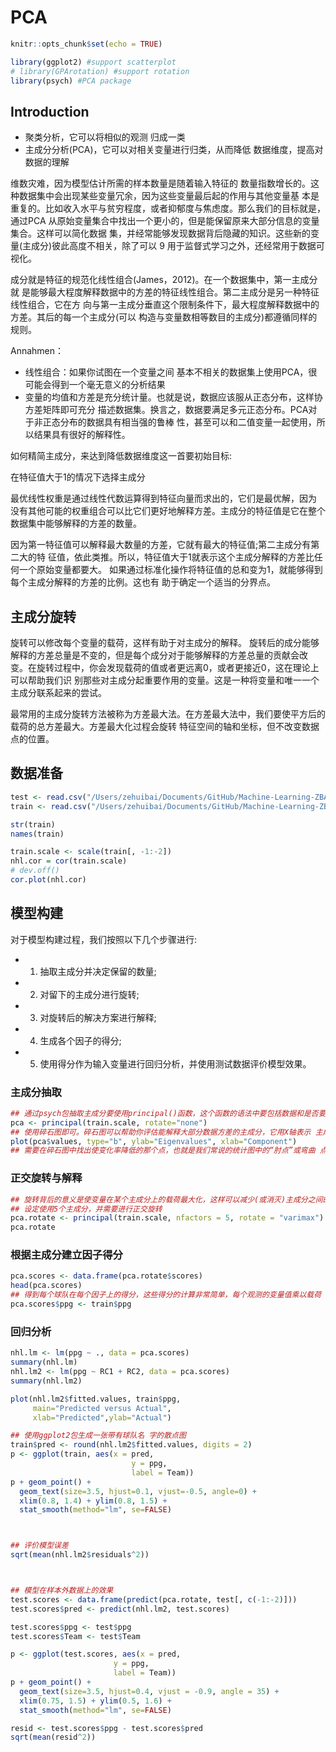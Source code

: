 # PCA


```r
knitr::opts_chunk$set(echo = TRUE)

library(ggplot2) #support scatterplot
# library(GPArotation) #support rotation
library(psych) #PCA package
```


## Introduction

* 聚类分析，它可以将相似的观测 归成一类
* 主成分分析(PCA)，它可以对相关变量进行归类，从而降低 数据维度，提高对数据的理解

维数灾难，因为模型估计所需的样本数量是随着输入特征的 数量指数增长的。这种数据集中会出现某些变量冗余，因为这些变量最后起的作用与其他变量基 本是重复的。比如收入水平与贫穷程度，或者抑郁度与焦虑度。那么我们的目标就是，通过PCA 从原始变量集合中找出一个更小的，但是能保留原来大部分信息的变量集合。这样可以简化数据 集，并经常能够发现数据背后隐藏的知识。这些新的变量(主成分)彼此高度不相关，除了可以 9 用于监督式学习之外，还经常用于数据可视化。

成分就是特征的规范化线性组合(James，2012)。在一个数据集中，第一主成分就 是能够最大程度解释数据中的方差的特征线性组合。第二主成分是另一种特征线性组合，它在方 向与第一主成分垂直这个限制条件下，最大程度解释数据中的方差。其后的每一个主成分(可以 构造与变量数相等数目的主成分)都遵循同样的规则。

Annahmen：

* 线性组合：如果你试图在一个变量之间 基本不相关的数据集上使用PCA，很可能会得到一个毫无意义的分析结果
* 变量的均值和方差是充分统计量。也就是说，数据应该服从正态分布，这样协方差矩阵即可充分 描述数据集。换言之，数据要满足多元正态分布。PCA对于非正态分布的数据具有相当强的鲁棒 性，甚至可以和二值变量一起使用，所以结果具有很好的解释性。

如何精简主成分，来达到降低数据维度这一首要初始目标:

在特征值大于1的情况下选择主成分

最优线性权重是通过线性代数运算得到特征向量而求出的，它们是最优解，因为 没有其他可能的权重组合可以比它们更好地解释方差。主成分的特征值是它在整个数据集中能够解释的方差的数量。


 

因为第一特征值可以解释最大数量的方差，它就有最大的特征值;第二主成分有第二大的特 征值，依此类推。所以，特征值大于1就表示这个主成分解释的方差比任何一个原始变量都要大。 如果通过标准化操作将特征值的总和变为1，就能够得到每个主成分解释的方差的比例。这也有 助于确定一个适当的分界点。












## 主成分旋转

旋转可以修改每个变量的载荷，这样有助于对主成分的解释。 旋转后的成分能够解释的方差总量是不变的，但是每个成分对于能够解释的方差总量的贡献会改 变。在旋转过程中，你会发现载荷的值或者更远离0，或者更接近0，这在理论上可以帮助我们识 别那些对主成分起重要作用的变量。这是一种将变量和唯一一个主成分联系起来的尝试。

最常用的主成分旋转方法被称为方差最大法。在方差最大法中，我们要使平方后的载荷的总方差最大。方差最大化过程会旋转 特征空间的轴和坐标，但不改变数据点的位置。







 
## 数据准备

```r
test <- read.csv("/Users/zehuibai/Documents/GitHub/Machine-Learning-ZBA/data/NHLtest.csv", header=T)
train <- read.csv("/Users/zehuibai/Documents/GitHub/Machine-Learning-ZBA/data/NHLtrain.csv", header=T)

str(train)
names(train)

train.scale <- scale(train[, -1:-2])
nhl.cor = cor(train.scale)
# dev.off()
cor.plot(nhl.cor)
```






## 模型构建

对于模型构建过程，我们按照以下几个步骤进行:

* (1) 抽取主成分并决定保留的数量; 
* (2) 对留下的主成分进行旋转;
* (3) 对旋转后的解决方案进行解释; 
* (4) 生成各个因子的得分;
* (5) 使用得分作为输入变量进行回归分析，并使用测试数据评价模型效果。



### 主成分抽取

```r
## 通过psych包抽取主成分要使用principal()函数，这个函数的语法中要包括数据和是否要 进行主成分旋转:
pca <- principal(train.scale, rotate="none")
## 使用碎石图即可。碎石图可以帮助你评估能解释大部分数据方差的主成分，它用X轴表示 主成分的数量，用Y轴表示相应的特征值:
plot(pca$values, type="b", ylab="Eigenvalues", xlab="Component")
## 需要在碎石图中找出使变化率降低的那个点，也就是我们常说的统计图中的“肘点”或弯曲 点。在统计图中，肘点表示在这个点上新增加一个主成分时，对方差的解释增加得并不太多。换 句话说，这个点就是曲线由陡变平的转折点
```


### 正交旋转与解释

```r
## 旋转背后的意义是使变量在某个主成分上的载荷最大化，这样可以减少(或消灭)主成分之间的相关性，有助于对主成分的解释。进行正交旋转的方法称为“方差最大法”。还有其他非正交旋转方法，这种方法允许主成分(因子)之间存在相关性
## 设定使用5个主成分，并需要进行正交旋转
pca.rotate <- principal(train.scale, nfactors = 5, rotate = "varimax")
pca.rotate
```

### 根据主成分建立因子得分

```r
pca.scores <- data.frame(pca.rotate$scores)
head(pca.scores)
## 得到每个球队在每个因子上的得分，这些得分的计算非常简单，每个观测的变量值乘以载荷 然后相加即可。现在可以将响应变量(ppg)作为一列加入数据
pca.scores$ppg <- train$ppg
```


### 回归分析

```r
nhl.lm <- lm(ppg ~ ., data = pca.scores)
summary(nhl.lm)
nhl.lm2 <- lm(ppg ~ RC1 + RC2, data = pca.scores)
summary(nhl.lm2)

plot(nhl.lm2$fitted.values, train$ppg, 
     main="Predicted versus Actual",
     xlab="Predicted",ylab="Actual")

## 使用ggplot2包生成一张带有球队名 字的散点图
train$pred <- round(nhl.lm2$fitted.values, digits = 2)
p <- ggplot(train, aes(x = pred,
                           y = ppg,
                           label = Team)) 
p + geom_point() + 
  geom_text(size=3.5, hjust=0.1, vjust=-0.5, angle=0) + 
  xlim(0.8, 1.4) + ylim(0.8, 1.5) +
  stat_smooth(method="lm", se=FALSE)



## 评价模型误差
sqrt(mean(nhl.lm2$residuals^2))



## 模型在样本外数据上的效果
test.scores <- data.frame(predict(pca.rotate, test[, c(-1:-2)]))
test.scores$pred <- predict(nhl.lm2, test.scores)

test.scores$ppg <- test$ppg
test.scores$Team <- test$Team

p <- ggplot(test.scores, aes(x = pred,
                       y = ppg,
                       label = Team)) 
p + geom_point() + 
  geom_text(size=3.5, hjust=0.4, vjust = -0.9, angle = 35) + 
  xlim(0.75, 1.5) + ylim(0.5, 1.6) +
  stat_smooth(method="lm", se=FALSE)

resid <- test.scores$ppg - test.scores$pred
sqrt(mean(resid^2))
```



